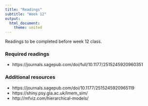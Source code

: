 ```yaml
---
title: "Readings"
subtitle: "Week 12"
output: 
  html_document: 
    theme: united
---
```


Readings to be completed before week 12 class. 

### Required readings

- https://journals.sagepub.com/doi/full/10.1177/2515245920960351

### Additional resources

- https://journals.sagepub.com/doi/10.1177/2515245920965119
- https://shiny.psy.gla.ac.uk/lmem_sim/
- http://mfviz.com/hierarchical-models/
